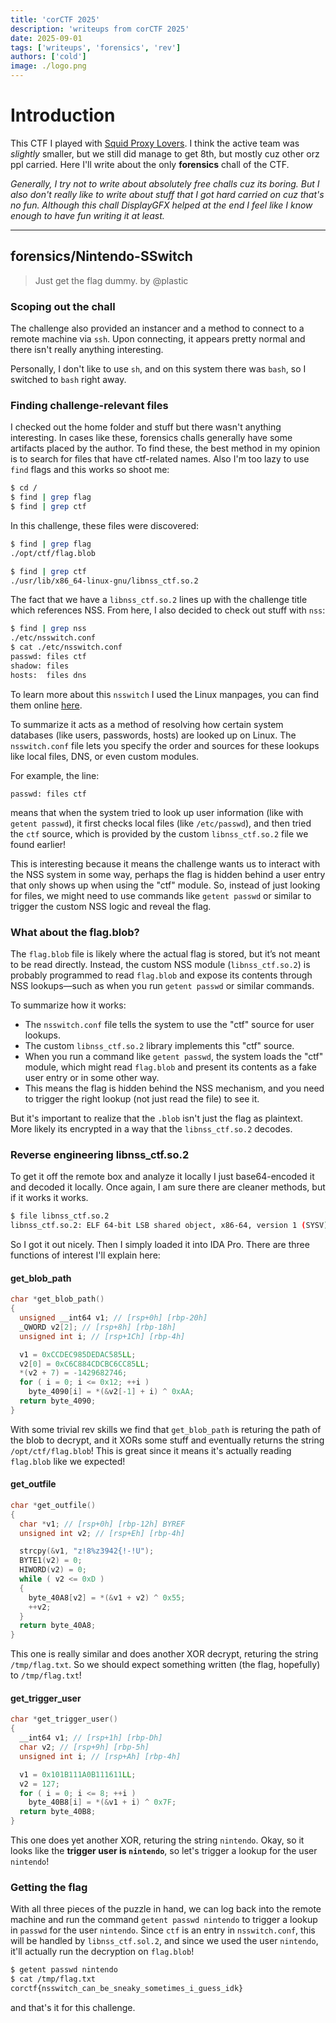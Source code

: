 ```yaml
---
title: 'corCTF 2025'
description: 'writeups from corCTF 2025'
date: 2025-09-01
tags: ['writeups', 'forensics', 'rev']
authors: ['cold']
image: ./logo.png
---
```


# Introduction

This CTF I played with [Squid Proxy Lovers](https://ctftime.org/team/222966/). I think the active team was *slightly* smaller, but we still did manage to get 8th, but mostly cuz other orz ppl carried. Here I'll write about the only **forensics** chall of the CTF.

*Generally, I try not to write about absolutely free challs cuz its boring. But I also don't really like to write about stuff that I got hard carried on cuz that's no fun. Although this chall DisplayGFX helped at the end I feel like I know enough to have fun writing it at least.*

---

## forensics/Nintendo-SSwitch


> Just get the flag dummy.
> by @plastic

### Scoping out the chall

The challenge also provided an instancer and a method to connect to a remote machine via `ssh`. Upon connecting, it appears pretty normal and there isn't really anything interesting.

Personally, I don't like to use `sh`, and on this system there was `bash`, so I switched to `bash` right away.

### Finding challenge-relevant files

I checked out the home folder and stuff but there wasn't anything interesting. In cases like these, forensics challs generally have some artifacts placed by the author. To find these, the best method in my opinion is to search for files that have ctf-related names. Also I'm too lazy to use `find` flags and this works so shoot me:

```bash
$ cd /
$ find | grep flag
$ find | grep ctf
```

In this challenge, these files were discovered:

```bash
$ find | grep flag
./opt/ctf/flag.blob
```

```bash
$ find | grep ctf
./usr/lib/x86_64-linux-gnu/libnss_ctf.so.2
```

The fact that we have a `libnss_ctf.so.2` lines up with the challenge title which references NSS. From here, I also decided to check out stuff with `nss`:

```bash
$ find | grep nss
./etc/nsswitch.conf
$ cat ./etc/nsswitch.conf
passwd: files ctf
shadow: files
hosts:  files dns
```

To learn more about this `nsswitch` I used the Linux manpages, you can find them online [here](https://man7.org/linux/man-pages/man5/nsswitch.conf.5.html).

To summarize it acts as a method of resolving how certain system databases (like users, passwords, hosts) are looked up on Linux. The `nsswitch.conf` file lets you specify the order and sources for these lookups like local files, DNS, or even custom modules.

For example, the line:
```
passwd: files ctf
```

means that when the system tried to look up user information (like with `getent passwd`), it first checks local files (like `/etc/passwd`), and then tried the `ctf` source, which is provided by the custom `libnss_ctf.so.2` file we found earlier!

This is interesting because it means the challenge wants us to interact with the NSS system in some way, perhaps the flag is hidden behind a user entry that only shows up when using the "ctf" module. So, instead of just looking for files, we might need to use commands like `getent passwd` or similar to trigger the custom NSS logic and reveal the flag.

### What about the flag.blob?

The `flag.blob` file is likely where the actual flag is stored, but it’s not meant to be read directly. Instead, the custom NSS module (`libnss_ctf.so.2`) is probably programmed to read `flag.blob` and expose its contents through NSS lookups—such as when you run `getent passwd` or similar commands.

To summarize how it works:

- The `nsswitch.conf` file tells the system to use the "ctf" source for user lookups.
- The custom `libnss_ctf.so.2` library implements this "ctf" source.
- When you run a command like `getent passwd`, the system loads the "ctf" module, which might read `flag.blob` and present its contents as a fake user entry or in some other way.
- This means the flag is hidden behind the NSS mechanism, and you need to trigger the right lookup (not just read the file) to see it.

But it's important to realize that the `.blob` isn't just the flag as plaintext. More likely its encrypted in a way that the `libnss_ctf.so.2` decodes.

### Reverse engineering libnss_ctf.so.2

To get it off the remote box and analyze it locally I just base64-encoded it and decoded it locally. Once again, I am sure there are cleaner methods, but if it works it works.

```bash
$ file libnss_ctf.so.2 
libnss_ctf.so.2: ELF 64-bit LSB shared object, x86-64, version 1 (SYSV), dynamically linked, BuildID[sha1]=1daa20122158288ea7c5c59ce61a47fec78efe3b, stripped
```

So I got it out nicely. Then I simply loaded it into IDA Pro. There are three functions of interest I'll explain here:

#### get_blob_path

```c
char *get_blob_path()
{
  unsigned __int64 v1; // [rsp+0h] [rbp-20h]
  _QWORD v2[2]; // [rsp+8h] [rbp-18h]
  unsigned int i; // [rsp+1Ch] [rbp-4h]

  v1 = 0xCCDEC985DEDAC585LL;
  v2[0] = 0xC6C884CDCBC6CC85LL;
  *(v2 + 7) = -1429682746;
  for ( i = 0; i <= 0x12; ++i )
    byte_4090[i] = *(&v2[-1] + i) ^ 0xAA;
  return byte_4090;
}
```

With some trivial rev skills we find that `get_blob_path` is returing the path of the blob to decrypt, and it XORs some stuff and eventually returns the string `/opt/ctf/flag.blob`! This is great since it means it's actually reading `flag.blob` like we expected!

#### get_outfile

```c
char *get_outfile()
{
  char *v1; // [rsp+0h] [rbp-12h] BYREF
  unsigned int v2; // [rsp+Eh] [rbp-4h]

  strcpy(&v1, "z!8%z3942{!-!U");
  BYTE1(v2) = 0;
  HIWORD(v2) = 0;
  while ( v2 <= 0xD )
  {
    byte_40A8[v2] = *(&v1 + v2) ^ 0x55;
    ++v2;
  }
  return byte_40A8;
}
```

This one is really similar and does another XOR decrypt, returing the string `/tmp/flag.txt`. So we should expect something written (the flag, hopefully) to `/tmp/flag.txt`!

#### get_trigger_user

```c
char *get_trigger_user()
{
  __int64 v1; // [rsp+1h] [rbp-Dh]
  char v2; // [rsp+9h] [rbp-5h]
  unsigned int i; // [rsp+Ah] [rbp-4h]

  v1 = 0x101B111A0B111611LL;
  v2 = 127;
  for ( i = 0; i <= 8; ++i )
    byte_40B8[i] = *(&v1 + i) ^ 0x7F;
  return byte_40B8;
}
```

This one does yet another XOR, returing the string `nintendo`. Okay, so it looks like the **trigger user is `nintendo`**, so let's trigger a lookup for the user `nintendo`!

### Getting the flag

With all three pieces of the puzzle in hand, we can log back into the remote machine and run the command `getent passwd nintendo` to trigger a lookup in `passwd` for the user `nintendo`. Since `ctf` is an entry in `nsswitch.conf`, this will be handled by `libnss_ctf.sol.2`, and since we used the user `nintendo`, it'll actually run the decryption on `flag.blob`!

```bash
$ getent passwd nintendo
$ cat /tmp/flag.txt
corctf{nsswitch_can_be_sneaky_sometimes_i_guess_idk}
```

and that's it for this challenge.
